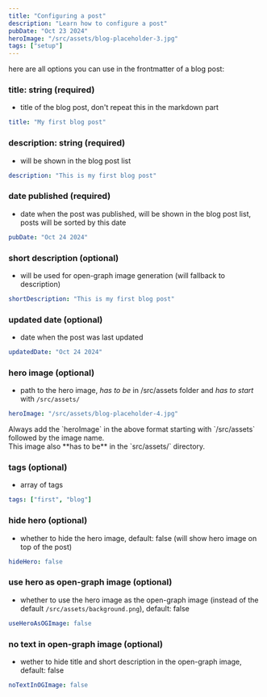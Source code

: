 ```yaml
---
title: "Configuring a post"
description: "Learn how to configure a post"
pubDate: "Oct 23 2024"
heroImage: "/src/assets/blog-placeholder-3.jpg"
tags: ["setup"]
---
```


here are all options you can use in the frontmatter of a blog post:

### title: string (required)

- title of the blog post, don't repeat this in the markdown part

```yml
title: "My first blog post"
```

### description: string (required)

- will be shown in the blog post list

```yml
description: "This is my first blog post"
```

### date published (required)

- date when the post was published, will be shown in the blog post list, posts will be sorted by this date

```yml
pubDate: "Oct 24 2024" 
```

### short description (optional)

- will be used for open-graph image generation (will fallback to description)

```yml
shortDescription: "This is my first blog post"
```

### updated date (optional)

- date when the post was last updated

```yml
updatedDate: "Oct 24 2024"
```

### hero image (optional)

- path to the hero image, *has to be* in /src/assets folder and *has to start* with `/src/assets/`

```yml
heroImage: "/src/assets/blog-placeholder-4.jpg" 
```


<WarningAlert title="Hero Image" class="mt-6">
  Always add the `heroImage` in the above format starting with `/src/assets` followed by the image name.
    <br/>
  This image also **has to be** in the `src/assets/` directory.
</WarningAlert>


### tags (optional)

- array of tags

```yml
tags: ["first", "blog"]
```

### hide hero (optional)

- whether to hide the hero image, default: false (will show hero image on top of the post)

```yml
hideHero: false
```

### use hero as open-graph image (optional)

- whether to use the hero image as the open-graph image (instead of the default `/src/assets/background.png`), default: false
    
```yml
useHeroAsOGImage: false
```

### no text in open-graph image (optional)

- wether to hide title and short description in the open-graph image, default: false
    
```yml
noTextInOGImage: false
```
